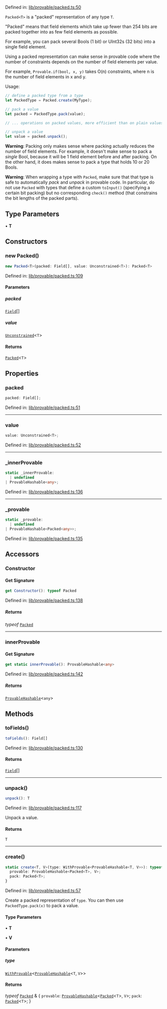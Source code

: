 Defined in: [lib/provable/packed.ts:50](https://github.com/o1-labs/o1js/blob/46b9772d07785397c4bd76a102bc9f6730d321bb/src/lib/provable/packed.ts#L50)

`Packed<T>` is a "packed" representation of any type `T`.

"Packed" means that field elements which take up fewer than 254 bits are packed together into
as few field elements as possible.

For example, you can pack several Bools (1 bit) or UInt32s (32 bits) into a single field element.

Using a packed representation can make sense in provable code where the number of constraints
depends on the number of field elements per value.

For example, `Provable.if(bool, x, y)` takes O(n) constraints, where n is the number of field
elements in x and y.

Usage:

```ts
// define a packed type from a type
let PackedType = Packed.create(MyType);

// pack a value
let packed = PackedType.pack(value);

// ... operations on packed values, more efficient than on plain values ...

// unpack a value
let value = packed.unpack();
```

**Warning**: Packing only makes sense where packing actually reduces the number of field elements.
For example, it doesn't make sense to pack a _single_ Bool, because it will be 1 field element before
and after packing. On the other hand, it does makes sense to pack a type that holds 10 or 20 Bools.

**Warning**: When wrapping a type with `Packed`, make sure that that type is safe to automatically _pack_
and _unpack_ in provable code. In particular, do not use `Packed` with types that define a custom `toInput()`
(specifying a certain bit packing) but no corresponding `check()` method (that constrains the bit lengths of the packed parts).

## Type Parameters

• **T**

## Constructors

### new Packed()

```ts
new Packed<T>(packed: Field[], value: Unconstrained<T>): Packed<T>
```

Defined in: [lib/provable/packed.ts:109](https://github.com/o1-labs/o1js/blob/46b9772d07785397c4bd76a102bc9f6730d321bb/src/lib/provable/packed.ts#L109)

#### Parameters

##### packed

[`Field`](Field.mdx)[]

##### value

[`Unconstrained`](Unconstrained.mdx)\<`T`\>

#### Returns

[`Packed`](Packed.mdx)\<`T`\>

## Properties

### packed

```ts
packed: Field[];
```

Defined in: [lib/provable/packed.ts:51](https://github.com/o1-labs/o1js/blob/46b9772d07785397c4bd76a102bc9f6730d321bb/src/lib/provable/packed.ts#L51)

***

### value

```ts
value: Unconstrained<T>;
```

Defined in: [lib/provable/packed.ts:52](https://github.com/o1-labs/o1js/blob/46b9772d07785397c4bd76a102bc9f6730d321bb/src/lib/provable/packed.ts#L52)

***

### \_innerProvable

```ts
static _innerProvable: 
  | undefined
| ProvableHashable<any>;
```

Defined in: [lib/provable/packed.ts:136](https://github.com/o1-labs/o1js/blob/46b9772d07785397c4bd76a102bc9f6730d321bb/src/lib/provable/packed.ts#L136)

***

### \_provable

```ts
static _provable: 
  | undefined
| ProvableHashable<Packed<any>>;
```

Defined in: [lib/provable/packed.ts:135](https://github.com/o1-labs/o1js/blob/46b9772d07785397c4bd76a102bc9f6730d321bb/src/lib/provable/packed.ts#L135)

## Accessors

### Constructor

#### Get Signature

```ts
get Constructor(): typeof Packed
```

Defined in: [lib/provable/packed.ts:138](https://github.com/o1-labs/o1js/blob/46b9772d07785397c4bd76a102bc9f6730d321bb/src/lib/provable/packed.ts#L138)

##### Returns

*typeof* [`Packed`](Packed.mdx)

***

### innerProvable

#### Get Signature

```ts
get static innerProvable(): ProvableHashable<any>
```

Defined in: [lib/provable/packed.ts:142](https://github.com/o1-labs/o1js/blob/46b9772d07785397c4bd76a102bc9f6730d321bb/src/lib/provable/packed.ts#L142)

##### Returns

[`ProvableHashable`](../type-aliases/ProvableHashable.mdx)\<`any`\>

## Methods

### toFields()

```ts
toFields(): Field[]
```

Defined in: [lib/provable/packed.ts:130](https://github.com/o1-labs/o1js/blob/46b9772d07785397c4bd76a102bc9f6730d321bb/src/lib/provable/packed.ts#L130)

#### Returns

[`Field`](Field.mdx)[]

***

### unpack()

```ts
unpack(): T
```

Defined in: [lib/provable/packed.ts:117](https://github.com/o1-labs/o1js/blob/46b9772d07785397c4bd76a102bc9f6730d321bb/src/lib/provable/packed.ts#L117)

Unpack a value.

#### Returns

`T`

***

### create()

```ts
static create<T, V>(type: WithProvable<ProvableHashable<T, V>>): typeof Packed & {
  provable: ProvableHashable<Packed<T>, V>;
  pack: Packed<T>;
}
```

Defined in: [lib/provable/packed.ts:57](https://github.com/o1-labs/o1js/blob/46b9772d07785397c4bd76a102bc9f6730d321bb/src/lib/provable/packed.ts#L57)

Create a packed representation of `type`. You can then use `PackedType.pack(x)` to pack a value.

#### Type Parameters

• **T**

• **V**

#### Parameters

##### type

[`WithProvable`](../type-aliases/WithProvable.mdx)\<[`ProvableHashable`](../type-aliases/ProvableHashable.mdx)\<`T`, `V`\>\>

#### Returns

*typeof* [`Packed`](Packed.mdx) & \{
  `provable`: [`ProvableHashable`](../type-aliases/ProvableHashable.mdx)\<[`Packed`](Packed.mdx)\<`T`\>, `V`\>;
  `pack`: [`Packed`](Packed.mdx)\<`T`\>;
 \}
